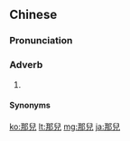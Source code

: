 {{also|那儿}}
==Chinese==
{{zh-forms|s=那儿}}

===Pronunciation===
{{zh-pron
|m=nàr
|c=naa5 ji4
|ma=zh-cmn-那兒.ogg
|cat=adv
}}

===Adverb===
{{zh-adv}}

# {{zh-erhua form of|[[there]]}}

====Synonyms====
{{zh-dial|那裡}}

[[ko:那兒]]
[[lt:那兒]]
[[mg:那兒]]
[[ja:那兒]]